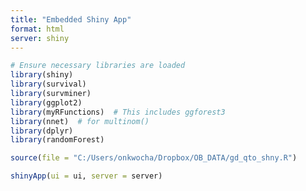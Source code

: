 ```yaml
---
title: "Embedded Shiny App"
format: html
server: shiny
---
```


```r
# Ensure necessary libraries are loaded
library(shiny)
library(survival)
library(survminer)
library(ggplot2)
library(myRFunctions)  # This includes ggforest3
library(nnet)  # for multinom()
library(dplyr)
library(randomForest)
```

```r
source(file = "C:/Users/onkwocha/Dropbox/OB_DATA/gd_qto_shny.R")
```

```r
shinyApp(ui = ui, server = server)
```

